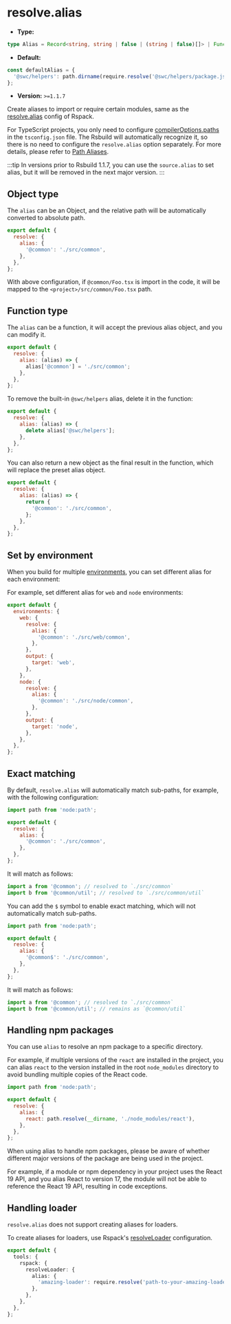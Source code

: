 # resolve.alias

- **Type:**

```ts
type Alias = Record<string, string | false | (string | false)[]> | Function;
```

- **Default:**

```ts
const defaultAlias = {
  '@swc/helpers': path.dirname(require.resolve('@swc/helpers/package.json')),
};
```

- **Version:** `>=1.1.7`

Create aliases to import or require certain modules, same as the [resolve.alias](https://rspack.dev/config/resolve#resolvealias) config of Rspack.

For TypeScript projects, you only need to configure [compilerOptions.paths](https://typescriptlang.org/tsconfig#paths) in the `tsconfig.json` file. The Rsbuild will automatically recognize it, so there is no need to configure the `resolve.alias` option separately. For more details, please refer to [Path Aliases](/guide/advanced/alias).

:::tip
In versions prior to Rsbuild 1.1.7, you can use the `source.alias` to set alias, but it will be removed in the next major version.
:::

## Object type

The `alias` can be an Object, and the relative path will be automatically converted to absolute path.

```js
export default {
  resolve: {
    alias: {
      '@common': './src/common',
    },
  },
};
```

With above configuration, if `@common/Foo.tsx` is import in the code, it will be mapped to the `<project>/src/common/Foo.tsx` path.

## Function type

The `alias` can be a function, it will accept the previous alias object, and you can modify it.

```js
export default {
  resolve: {
    alias: (alias) => {
      alias['@common'] = './src/common';
    },
  },
};
```

To remove the built-in `@swc/helpers` alias, delete it in the function:

```js
export default {
  resolve: {
    alias: (alias) => {
      delete alias['@swc/helpers'];
    },
  },
};
```

You can also return a new object as the final result in the function, which will replace the preset alias object.

```js
export default {
  resolve: {
    alias: (alias) => {
      return {
        '@common': './src/common',
      };
    },
  },
};
```

## Set by environment

When you build for multiple [environments](/config/environments), you can set different alias for each environment:

For example, set different alias for `web` and `node` environments:

```js
export default {
  environments: {
    web: {
      resolve: {
        alias: {
          '@common': './src/web/common',
        },
      },
      output: {
        target: 'web',
      },
    },
    node: {
      resolve: {
        alias: {
          '@common': './src/node/common',
        },
      },
      output: {
        target: 'node',
      },
    },
  },
};
```

## Exact matching

By default, `resolve.alias` will automatically match sub-paths, for example, with the following configuration:

```js
import path from 'node:path';

export default {
  resolve: {
    alias: {
      '@common': './src/common',
    },
  },
};
```

It will match as follows:

```js
import a from '@common'; // resolved to `./src/common`
import b from '@common/util'; // resolved to `./src/common/util`
```

You can add the `$` symbol to enable exact matching, which will not automatically match sub-paths.

```js
import path from 'node:path';

export default {
  resolve: {
    alias: {
      '@common$': './src/common',
    },
  },
};
```

It will match as follows:

```js
import a from '@common'; // resolved to `./src/common`
import b from '@common/util'; // remains as `@common/util`
```

## Handling npm packages

You can use `alias` to resolve an npm package to a specific directory.

For example, if multiple versions of the `react` are installed in the project, you can alias `react` to the version installed in the root `node_modules` directory to avoid bundling multiple copies of the React code.

```js
import path from 'node:path';

export default {
  resolve: {
    alias: {
      react: path.resolve(__dirname, './node_modules/react'),
    },
  },
};
```

When using alias to handle npm packages, please be aware of whether different major versions of the package are being used in the project.

For example, if a module or npm dependency in your project uses the React 19 API, and you alias React to version 17, the module will not be able to reference the React 19 API, resulting in code exceptions.

## Handling loader

`resolve.alias` does not support creating aliases for loaders.

To create aliases for loaders, use Rspack's [resolveLoader](https://rspack.dev/config/resolve-loader) configuration.

```ts
export default {
  tools: {
    rspack: {
      resolveLoader: {
        alias: {
          'amazing-loader': require.resolve('path-to-your-amazing-loader'),
        },
      },
    },
  },
};
```
